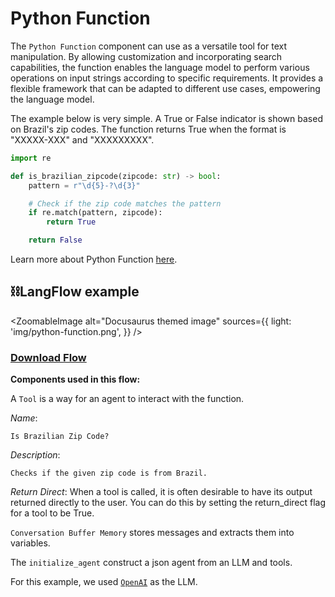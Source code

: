 # Python Function

The `Python Function` component can use as a versatile tool for text manipulation. By allowing customization and incorporating search capabilities, the function enables the language model to perform various operations on input strings according to specific requirements. It provides a flexible framework that can be adapted to different use cases, empowering the language model.

The example below is very simple. A True or False indicator is shown based on Brazil's zip codes. The function returns True when the format is "XXXXX-XXX" and "XXXXXXXXX".

```python
import re

def is_brazilian_zipcode(zipcode: str) -> bool:
    pattern = r"\d{5}-?\d{3}"

    # Check if the zip code matches the pattern
    if re.match(pattern, zipcode):
        return True

    return False
```
Learn more about Python Function [here](https://python.langchain.com/en/latest/modules/agents/tools/custom_tools.html#using-the-tool-decorator).

## ⛓️LangFlow example


<ZoomableImage
  alt="Docusaurus themed image"
  sources={{
    light: 'img/python-function.png',
  }}
/>

 ### <a target="\_blank" href="json_files/Python_Function.json" download>Download Flow</a>

**Components used in this flow:**

A `Tool` is a way for an agent to interact with the function.

*Name*:
```text
Is Brazilian Zip Code?
```

*Description*:
```text
Checks if the given zip code is from Brazil.
```
 *Return Direct*:
 When a tool is called, it is often desirable to have its output returned directly to the user. You can do this by setting the return_direct flag for a tool to be True.

`Conversation Buffer Memory` stores messages and extracts them into variables.

The `initialize_agent` construct a json agent from an LLM and tools.

For this example, we used [`OpenAI`](https://platform.openai.com/) as the LLM.